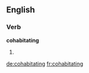 
==English==

===Verb===
'''cohabitating'''

# {{present participle of|[[cohabitate]]}}

[[de:cohabitating]]
[[fr:cohabitating]]